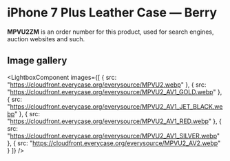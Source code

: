 
# iPhone 7 Plus Leather Case — Berry

<Callout type='info' emoji='👉🏻'>**MPVU2ZM** is an order number for this product, used for search engines, auction websites and such.</Callout>

## Image gallery

<LightboxComponent
    images={[
      {
        src: "https://cloudfront.everycase.org/everysource/MPVU2.webp"
      },
      {
        src: "https://cloudfront.everycase.org/everysource/MPVU2_AV1_GOLD.webp"
      },
      {
        src: "https://cloudfront.everycase.org/everysource/MPVU2_AV1_JET_BLACK.webp"
      },
      {
        src: "https://cloudfront.everycase.org/everysource/MPVU2_AV1_RED.webp"
      },
      {
        src: "https://cloudfront.everycase.org/everysource/MPVU2_AV1_SILVER.webp"
      },
      {
        src: "https://cloudfront.everycase.org/everysource/MPVU2_AV2.webp"
      }
    ]}
  />
